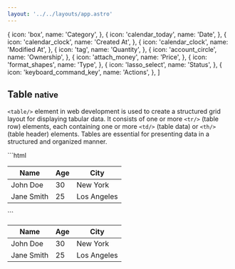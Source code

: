 ```yaml
---
layout: '../../layouts/app.astro'
---
```


  {
    icon: 'box',
    name: 'Category',
  },
  {
    icon: 'calendar_today',
    name: 'Date',
  },
  {
    icon: 'calendar_clock',
    name: 'Created At',
  },
  {
    icon: 'calendar_clock',
    name: 'Modified At',
  },
  {
    icon: 'tag',
    name: 'Quantity',
  },
  {
    icon: 'account_circle',
    name: 'Ownership',
  },
  {
    icon: 'attach_money',
    name: 'Price',
  },
  {
    icon: 'format_shapes',
    name: 'Type',
  },
  {
    icon: 'lasso_select',
    name: 'Status',
  },
  {
    icon: 'keyboard_command_key',
    name: 'Actions',
  },
]

## Table <small class="clr-subtext txt-nm txt-lowercase"> native </small>

`<table/>` element in web development is used to create a structured 
grid layout for displaying tabular data. It consists of one or more 
`<tr/>` (table row) elements, each containing one or more `<td/>` (table data) 
or `<th/>` (table header) elements. Tables are essential for presenting 
data in a structured and organized manner.

<x-grid style="--cols: 2;" class='outln outln-primary radius-3xs'>
  ```html
  <table>
    <thead>
      <tr>
        <th>Name</th>
        <th>Age</th>
        <th>City</th>
      </tr>
    </thead>
    <tbody>
      <tr>
        <td>John Doe</td>
        <td>30</td>
        <td>New York</td>
      </tr>
      <tr>
        <td>Jane Smith</td>
        <td>25</td>
        <td>Los Angeles</td>
      </tr>
    </tbody>
  </table>
  ```
  <column class='align-center[items] flex place-center p-5xl'>
    <table>
      <thead>
        <tr>
          <th>Name</th>
          <th>Age</th>
          <th>City</th>
        </tr>
      </thead>
      <tbody>
        <tr>
          <td>John Doe</td>
          <td>30</td>
          <td>New York</td>
        </tr>
        <tr>
          <td>Jane Smith</td>
          <td>25</td>
          <td>Los Angeles</td>
        </tr>
      </tbody>
    </table>
  </column>
</x-grid>